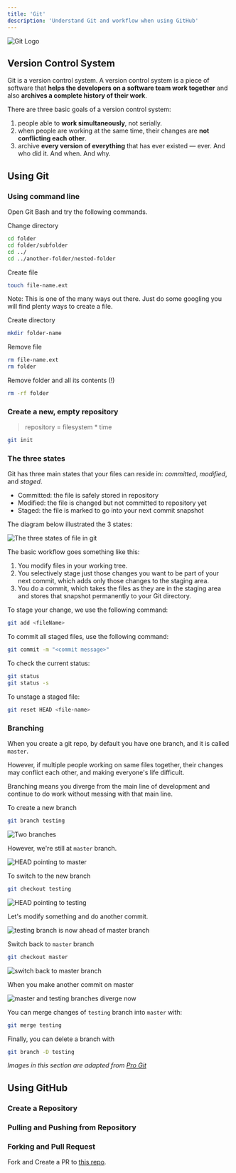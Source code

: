 ```yaml
---
title: 'Git'
description: 'Understand Git and workflow when using GitHub'
---
```


![Git Logo](git-logo.png)

## Version Control System

Git is a version control system. A version control system is a piece of software that **helps the developers on a software team work together** and also **archives a complete history of their work**.

There are three basic goals of a version control system:

1.  people able to **work simultaneously**, not serially.
1.  when people are working at the same time, their changes are **not conflicting each other**.
1.  archive **every version of everything** that has ever existed — ever. And who did it. And when. And why.

## Using Git

### Using command line

Open Git Bash and try the following commands.

Change directory

```bash
cd folder
cd folder/subfolder
cd ../
cd ../another-folder/nested-folder
```

Create file

```bash
touch file-name.ext
```

<aside>

Note: This is one of the many ways out there. Just do some googling you will find plenty ways to create a file.

</aside>

Create directory

```bash
mkdir folder-name
```

Remove file

```bash
rm file-name.ext
rm folder
```

Remove folder and all its contents (!)

```bash
rm -rf folder
```

### Create a new, empty repository

> repository = filesystem \* time

```bash
git init
```

### The three states

Git has three main states that your files can reside in: _committed_, _modified_, and _staged_.

- Committed: the file is safely stored in repository
- Modified: the file is changed but not committed to repository yet
- Staged: the file is marked to go into your next commit snapshot

The diagram below illustrated the 3 states:

![The three states of file in git](file-states-in-git.png)

The basic workflow goes something like this:

1.  You modify files in your working tree.
1.  You selectively stage just those changes you want to be part of your next commit, which adds only those changes to the staging area.
1.  You do a commit, which takes the files as they are in the staging area and stores that snapshot permanently to your Git directory.

To stage your change, we use the following command:

```bash
git add <fileName>
```

To commit all staged files, use the following command:

```bash
git commit -m "<commit message>"
```

To check the current status:

```bash
git status
git status -s
```

To unstage a staged file:

```bash
git reset HEAD <file-name>
```

### Branching

When you create a git repo, by default you have one branch, and it is called `master`.

However, if multiple people working on same files together, their changes may conflict each other, and making everyone's life difficult.

Branching means you diverge from the main line of development and continue to do work without messing with that main line.

To create a new branch

```bash
git branch testing
```

![Two branches](two-branches.png)

However, we're still at `master` branch.

![HEAD pointing to master](head-to-master.png)

To switch to the new branch

```bash
git checkout testing
```

![HEAD pointing to testing](head-to-testing.png)

Let's modify something and do another commit.

![testing branch is now ahead of master branch](testing-branch-ahead.png)

Switch back to `master` branch

```bash
git checkout master
```

![switch back to master branch](checkout-master.png)

When you make another commit on master

![master and testing branches diverge now](advance-master.png)

You can merge changes of `testing` branch into `master` with:

```bash
git merge testing
```

Finally, you can delete a branch with

```bash
git branch -D testing
```

_Images in this section are adapted from [Pro Git](https://git-scm.com/book/en/v2)_

## Using GitHub

### Create a Repository

### Pulling and Pushing from Repository

### Forking and Pull Request

Fork and Create a PR to [this repo](https://github.com/malcolm-kee/web-developer-first-pr).
